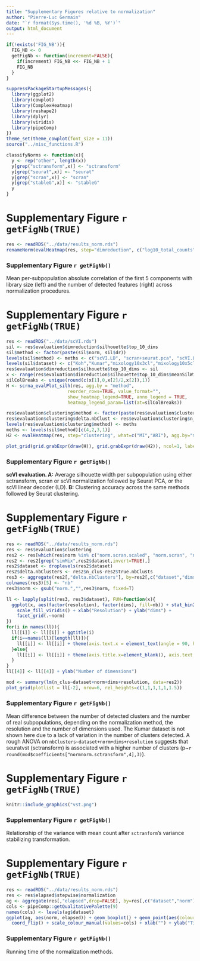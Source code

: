 ```yaml
---
title: "Supplementary Figures relative to normalization"
author: "Pierre-Luc Germain"
date: "`r format(Sys.time(), '%d %B, %Y')`"
output: html_document
---
```


```r
if(!exists('FIG_NB')){
  FIG_NB <- 0
  getFigNb <- function(increment=FALSE){
    if(increment) FIG_NB <<- FIG_NB + 1
    FIG_NB
  }
}
```

```r
suppressPackageStartupMessages({
  library(ggplot2)
  library(cowplot)
  library(ComplexHeatmap)
  library(reshape2)
  library(dplyr)
  library(viridis)
  library(pipeComp)
})
theme_set(theme_cowplot(font_size = 11))
source("../misc_functions.R")

classifyNorms <- function(x){
  y <- rep("other", length(x))
  y[grep("sctransform",x)] <- "sctransform"
  y[grep("seurat",x)] <- "seurat"
  y[grep("scran",x)] <- "scran"
  y[grep("stableG",x)] <- "stableG"
  y
}
```



# Supplementary Figure `r getFigNb(TRUE)`

```r
res <- readRDS("../data/results_norm.rds")
renameNorm(evalHeatmap(res, step="dimreduction", c("log10_total_counts","log10_total_features"), what2="meanAbsCorr.covariate2", agg.by="norm", anno_legend=FALSE, scale=FALSE, row_split=classifyNorms(norm)))
```

### Supplementary Figure `r getFigNb()`
Mean per-subpopulation absolute correlation of the first 5 components with library size (left) and the number of detected features (right) across normalization procedures.

\newpage

# Supplementary Figure `r getFigNb(TRUE)`

```r
res <- readRDS("../data/scVI.rds")
sil <- res$evaluation$dimreduction$silhouette$top_10_dims
sil$method <- factor(paste(sil$norm, sil$dr))
levels(sil$method) <- meths <- c("scVI.LD", "scran+seurat.pca", "scVI.LD", "scVI+seurat.pca","scVI.LD","sctransform")
levels(sil$dataset) <- c("Koh","Kumar","mixology10x3cl","mixology10x5cl","simMix1","simMix2","Zhengmix4eq","Zhengmix4uneq","Zhengmix8eq")
res$evaluation$dimreduction$silhouette$top_10_dims <- sil
x <- range(res$evaluation$dimreduction$silhouette$top_10_dims$meanSilWidth)
silColBreaks <- unique(round(c(x[1],0,x[2]/2,x[2]),1))
H <- scrna_evalPlot_silh(res, agg.by = "method", 
                       reorder_rows=TRUE, value_format="", 
                       show_heatmap_legend=TRUE, anno_legend = TRUE, 
                       heatmap_legend_param=list(at=silColBreaks))

res$evaluation$clustering$method <- factor(paste(res$evaluation$clustering$norm, res$evaluation$clustering$dr))
res$evaluation$clustering$delta.nbClust <- res$evaluation$clustering$n_clus-res$evaluation$clustering$true.nbClusts
levels(res$evaluation$clustering$method) <- meths
meths <- levels(sil$method)[c(4,2,3,1)]
H2 <- evalHeatmap(res, step="clustering", what=c("MI","ARI"), agg.by="method", anno_legend=FALSE, reorder_rows=meths ) + evalHeatmap(res, step="clustering", what="ARI", agg.by="method", anno_legend=FALSE, reorder_rows=meths, filterExpr = n_clus==true.nbClusts, name="ARI at true k", title="ARI at true k" )

```

```r
plot_grid(grid.grabExpr(draw(H)), grid.grabExpr(draw(H2)), ncol=1, labels = LETTERS[1:2])
```

### Supplementary Figure `r getFigNb()`

**scVI evaluation. A:** Average silhouette width per subpopulation using either sctransform, scran or scVI normalization followed by Seurat PCA, or the scVI linear decoder (LD). **B:** Clustering accuracy across the same methods followed by Seurat clustering.

\newpage


# Supplementary Figure `r getFigNb(TRUE)`

```r
res <- readRDS("../data/results_norm.rds")
res <- res$evaluation$clustering
res2 <- res[which(res$norm %in% c("norm.scran.scaled", "norm.scran", "norm.seurat", "norm.sctransform", "norm.stableGsum") & res$resolution<4),]
res2 <- res2[grep("simMix",res2$dataset,invert=TRUE),]
res2$dataset <- droplevels(res2$dataset)
res2$delta.nbClusters <- res2$n_clus-res2$true.nbClusts
res3 <- aggregate(res2[,"delta.nbClusters"], by=res2[,c("dataset","dims","resolution","norm")], FUN=mean)
colnames(res3)[5] <- "nb"
res3$norm <- gsub("norm.","",res3$norm, fixed=T)

ll <- lapply(split(res3, res3$dataset), FUN=function(x){
  ggplot(x, aes(factor(resolution), factor(dims), fill=nb)) + stat_bin2d() + 
    scale_fill_viridis() + xlab("Resolution") + ylab("dims") +
    facet_grid(.~norm)
})
for(i in names(ll)){
  ll[[i]] <- ll[[i]] + ggtitle(i)
  if(i==names(ll)[length(ll)]){
    ll[[i]] <- ll[[i]] + theme(axis.text.x = element_text(angle = 90, hjust = 1))
  }else{
    ll[[i]] <- ll[[i]] + theme(axis.title.x=element_blank(), axis.text.x=element_blank(), axis.ticks.x=element_blank())
  }
}
ll[[4]] <- ll[[4]] + ylab("Number of dimensions")

mod <- summary(lm(n_clus~dataset+norm+dims+resolution, data=res2))
plot_grid(plotlist = ll[-2], nrow=6, rel_heights=c(1,1,1,1,1,1.5))
```

### Supplementary Figure `r getFigNb()`
Mean difference between the number of detected clusters and the number of real subpopulations, depending on the normalization method, the resolution and the number of dimensions used. The Kumar dataset is not shown here due to a lack of variation in the number of clusters detected. A rough ANOVA on `nbClusters~dataset+norm+dims+resolution` suggests that seuratvst (sctransform) is associated with a higher number of clusters (p~`r round(mod$coefficients["normnorm.sctransform",4],3)`).

\newpage 

# Supplementary Figure `r getFigNb(TRUE)`

```r
knitr::include_graphics("vst.png")
```

### Supplementary Figure `r getFigNb()`
Relationship of the variance with mean count after `sctranform`'s variance stabilizing transformation.

\newpage

# Supplementary Figure `r getFigNb(TRUE)`

```r
res <- readRDS("../data/results_norm.rds")
res <- res$elapsed$stepwise$normalization
ag <- aggregate(res[,"elapsed",drop=FALSE], by=res[,c("dataset","norm")], FUN=mean)
cols <- pipeComp::getQualitativePalette(9)
names(cols) <- levels(ag$dataset)
ggplot(ag, aes(norm, elapsed)) + geom_boxplot() + geom_point(aes(colour=dataset)) + 
  coord_flip() + scale_colour_manual(values=cols) + xlab("") + ylab("Time (s)")
```

### Supplementary Figure `r getFigNb()`
Running time of the normalization methods.
